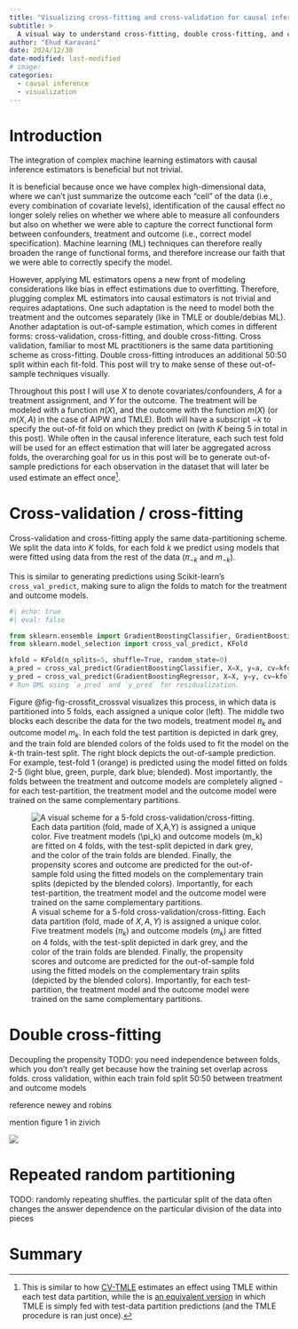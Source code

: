 ```yaml
---
title: "Visualizing cross-fitting and cross-validation for causal inference"
subtitle: > 
  A visual way to understand cross-fitting, double cross-fitting, and cross-validation and how to differentiate between them.
author: "Ehud Karavani"
date: 2024/12/30
date-modified: last-modified
# image: 
categories: 
  - causal inference
  - visualization
---
```


# Introduction
The integration of complex machine learning estimators with causal inference estimators is beneficial but not trivial.

It is beneficial because once we have complex high-dimensional data, where we can't just summarize the outcome each "cell" of the data (i.e., every combination of covariate levels), identification of the causal effect no longer solely relies on whether we where able to measure all confounders but also on whether we were able to capture the correct functional form between confounders, treatment and outcome (i.e., correct model specification). 
Machine learning (ML) techniques can therefore really broaden the range of functional forms, and therefore increase our faith that we were able to correctly specify the model. 

However, applying ML estimators opens a new front of modeling considerations like bias in effect estimations due to overfitting. 
Therefore, plugging complex ML estimators into causal estimators is not trivial and requires adaptations.
One such adaptation is the need to model both the treatment and the outcomes separately (like in TMLE or double/debias ML).
Another adaptation is out-of-sample estimation, which comes in different forms: cross-validation, cross-fitting, and double cross-fitting.
Cross validation, familiar to most ML practitioners is the same data partitioning scheme as cross-fitting.
Double cross-fitting introduces an additional 50:50 split within each fit-fold.
This post will try to make sense of these out-of-sample techniques visually.

Throughout this post I will use $X$ to denote covariates/confounders, $A$ for a treatment assignment, and $Y$ for the outcome. 
The treatment will be modeled with a function $\pi(X)$, and the outcome with the function $m(X)$ (or $m(X,A)$ in the case of AIPW and TMLE). 
Both will have a subscript $-k$ to specify the out-of-fit fold on which they predict on (with $K$ being 5 in total in this post).
While often in the causal inference literature, each such test fold will be used for an effect estimation that will later be aggregated across folds,
the overarching goal for us in this post will be to generate out-of-sample predictions for each observation in the dataset that will later be used estimate an effect once[^1].

[^1]: This is similar to how [CV-TMLE](https://biostats.bepress.com/ucbbiostat/paper273/) estimates an effect using TMLE within each test data partition, 
while the is [an equivalent version](https://arxiv.org/abs/1811.04573) in which TMLE is simply fed with test-data partition predictions (and the TMLE procedure is ran just once). 

# Cross-validation / cross-fitting
Cross-validation and cross-fitting apply the same data-partitioning scheme.
We split the data into $K$ folds, for each fold $k$ we predict using models that were fitted using data from the rest of the data ($\pi_{-k}$ and $m_{-k}$).

This is similar to generating predictions using Scikit-learn's `cross_val_predict`, making sure to align the folds to match for the treatment and outcome models.

```python
#| echo: true
#| eval: false

from sklearn.ensemble import GradientBoostingClassifier, GradientBoostingRegressor
from sklearn.model_selection import cross_val_predict, KFold

kfold = KFold(n_splits=5, shuffle=True, random_state=0)
a_pred = cross_val_predict(GradientBoostingClassifier, X=X, y=a, cv=kfold)
y_pred = cross_val_predict(GradientBoostingRegressor, X=X, y=y, cv=kfold)
# Run DML using `a_pred` and `y_pred` for residualization.
```

Figure @fig-fig-crossfit_crossval visualizes this process, in which data is partitioned into 5 folds, each assigned a unique color (left).
The middle two blocks each describe the data for the two models, treatment model $\pi_k$ and outcome model $m_k$. 
In each fold the test partition is depicted in dark grey, and the train fold are blended colors of the folds used to fit the model on the $k$-th train-test split. 
The right block depicts the out-of-sample prediction. 
For example, test-fold 1 (orange) is predicted using the model fitted on folds 2-5 (light blue, green, purple, dark blue; blended). 
Most importantly, the folds between the treatment and outcome models are completely aligned - for each test-partition, the treatment model and the outcome model were trained on the same complementary partitions.

:::{.column-page}
![A visual scheme for a 5-fold cross-validation/cross-fitting. Each data partition (fold, made of $X,A,Y$) is assigned a unique color. Five treatment models ($\pi_k$) and outcome models ($m_k$) are fitted on 4 folds, with the test-split depicted in dark grey, and the color of the train folds are blended. Finally, the propensity scores and outcome are predicted for the out-of-sample fold using the fitted models on the complementary train splits (depicted by the blended colors). Importantly, for each test-partition, the treatment model and the outcome model were trained on the same complementary partitions.](crossfit-crossval.SVG){#fig-crossfit_crossval}
:::

# Double cross-fitting
Decoupling the propensity
TODO: you need independence between folds, which you don't really get because how the training set overlap across folds. 
cross validation, within each train fold split 50:50 between treatment and outcome models

reference newey and robins

mention figure 1 in zivich

:::{.column-page}

![](double_crossfit-1.SVG){#fig-double_crossfit}

<!-- ![](double_crossfit-2.SVG) -->

:::

# Repeated random partitioning





TODO: randomly repeating shuffles. the particular split of the data often changes the answer dependence on the particular division of the data into pieces




# Summary

